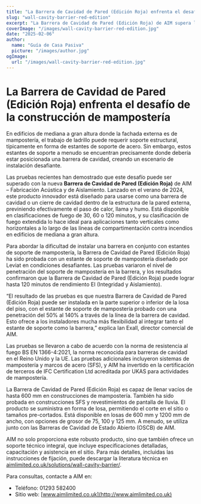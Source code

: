 ```yaml
---
title: "La Barrera de Cavidad de Pared (Edición Roja) enfrenta el desafío de la construcción de mampostería"
slug: "wall-cavity-barrier-red-edition"
excerpt: "La Barrera de Cavidad de Pared (Edición Roja) de AIM supera los desafíos de instalación al integrarse con estantes de soporte de mampostería, asegurando una robusta protección contra incendios."
coverImage: "/images/wall-cavity-barrier-red-edition.jpg"
date: "2025-02-06"
author:
  name: "Guía de Casa Pasiva"
  picture: "/images/author.jpg"
ogImage:
  url: "/images/wall-cavity-barrier-red-edition.jpg"
---
```


# La Barrera de Cavidad de Pared (Edición Roja) enfrenta el desafío de la construcción de mampostería

En edificios de mediana a gran altura donde la fachada externa es de mampostería, el trabajo de ladrillo puede requerir soporte estructural, típicamente en forma de estantes de soporte de acero. Sin embargo, estos estantes de soporte a menudo se encuentran precisamente donde debería estar posicionada una barrera de cavidad, creando un escenario de instalación desafiante.

Las pruebas recientes han demostrado que este desafío puede ser superado con la nueva **Barrera de Cavidad de Pared (Edición Roja)** de AIM – Fabricación Acústica y de Aislamiento. Lanzado en el verano de 2024, este producto innovador está diseñado para usarse como una barrera de cavidad o un cierre de cavidad dentro de la estructura de la pared externa, previniendo efectivamente el paso de calor, llama y humo. Está disponible en clasificaciones de fuego de 30, 60 o 120 minutos, y su clasificación de fuego extendida lo hace ideal para aplicaciones tanto verticales como horizontales a lo largo de las líneas de compartimentación contra incendios en edificios de mediana a gran altura.

Para abordar la dificultad de instalar una barrera en conjunto con estantes de soporte de mampostería, la Barrera de Cavidad de Pared (Edición Roja) ha sido probada con un estante de soporte de mampostería diseñado por Leviat en condiciones desafiantes. Las pruebas variaron el nivel de penetración del soporte de mampostería en la barrera, y los resultados confirmaron que la Barrera de Cavidad de Pared (Edición Roja) puede lograr hasta 120 minutos de rendimiento EI (Integridad y Aislamiento).

“El resultado de las pruebas es que nuestra Barrera de Cavidad de Pared (Edición Roja) puede ser instalada en la parte superior o inferior de la losa del piso, con el estante de soporte de mampostería probado con una penetración del 50% al 140% a través de la línea de la barrera de cavidad. Esto ofrece a los instaladores mucha más flexibilidad al integrar tanto el estante de soporte como la barrera,” explica Ian Exall, director comercial de AIM.

Las pruebas se llevaron a cabo de acuerdo con la norma de resistencia al fuego BS EN 1366-4:2021, la norma reconocida para barreras de cavidad en el Reino Unido y la UE. Las pruebas adicionales incluyeron sistemas de mampostería y marcos de acero (SFS), y AIM ha invertido en la certificación de terceros de IFC Certification Ltd acreditada por UKAS para actividades de mampostería.

La Barrera de Cavidad de Pared (Edición Roja) es capaz de llenar vacíos de hasta 600 mm en construcciones de mampostería. También ha sido probada en construcciones SFS y revestimientos de pantalla de lluvia. El producto se suministra en forma de losa, permitiendo el corte en el sitio o tamaños pre-cortados. Está disponible en losas de 600 mm y 1200 mm de ancho, con opciones de grosor de 75, 100 y 125 mm. A menudo, se utiliza junto con las Barreras de Cavidad de Estado Abierto (OSCB) de AIM.

AIM no solo proporciona este robusto producto, sino que también ofrece un soporte técnico integral, que incluye especificaciones detalladas, capacitación y asistencia en el sitio. Para más detalles, incluidas las instrucciones de fijación, puede descargar la literatura técnica en [aimlimited.co.uk/solutions/wall-cavity-barrier/](http://aimlimited.co.uk/solutions/wall-cavity-barrier/).

Para consultas, contacte a AIM en:

- Teléfono: 01293 582400
- Sitio web: [www.aimlimited.co.uk](http://www.aimlimited.co.uk)